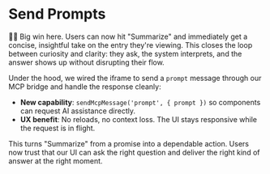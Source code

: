 # Send Prompts

<EpicVideo url="https://www.epicai.pro/workshops/day-5-6-mcp-ui/prompts-m0qlk/solution" />

👨‍💼 Big win here. Users can now hit "Summarize" and immediately get a concise, insightful take on the entry they're viewing. This closes the loop between curiosity and clarity: they ask, the system interprets, and the answer shows up without disrupting their flow.

Under the hood, we wired the iframe to send a `prompt` message through our MCP bridge and handle the response cleanly:

- **New capability**: `sendMcpMessage('prompt', { prompt })` so components can request AI assistance directly.
- **UX benefit**: No reloads, no context loss. The UI stays responsive while the request is in flight.

This turns "Summarize" from a promise into a dependable action. Users now trust that our UI can ask the right question and deliver the right kind of answer at the right moment.
